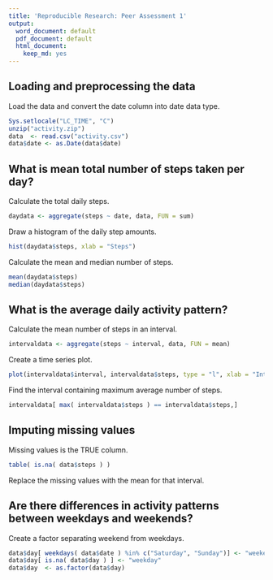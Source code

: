 ```yaml
---
title: 'Reproducible Research: Peer Assessment 1'
output:
  word_document: default
  pdf_document: default
  html_document:
    keep_md: yes
---
```



## Loading and preprocessing the data

Load the data and convert the date column into date data type.

```r
Sys.setlocale("LC_TIME", "C")
unzip("activity.zip")
data  <- read.csv("activity.csv")
data$date <- as.Date(data$date)
```




## What is mean total number of steps taken per day?

Calculate the total daily steps.
```r
daydata <- aggregate(steps ~ date, data, FUN = sum)
```

Draw a histogram of the daily step amounts.
```r
hist(daydata$steps, xlab = "Steps")
```

Calculate the mean and median number of steps.
```r
mean(daydata$steps)
median(daydata$steps)
```



## What is the average daily activity pattern?

Calculate the mean number of steps in an interval.
```r
intervaldata <- aggregate(steps ~ interval, data, FUN = mean)
```

Create a time series plot.
```r
plot(intervaldata$interval, intervaldata$steps, type = "l", xlab = "Interval", ylab = "Steps")
```


Find the interval containing maximum average number of steps.
```r
intervaldata[ max( intervaldata$steps ) == intervaldata$steps,]
```


## Imputing missing values

Missing values is the TRUE column.
```r
table( is.na( data$steps ) )
```

Replace the missing values with the mean for that interval.


## Are there differences in activity patterns between weekdays and weekends?


Create a factor separating weekend from weekdays.
```r
data$day[ weekdays( data$date ) %in% c("Saturday", "Sunday")] <- "weekend"
data$day[ is.na( data$day ) ] <- "weekday"
data$day  <- as.factor(data$day)
```


